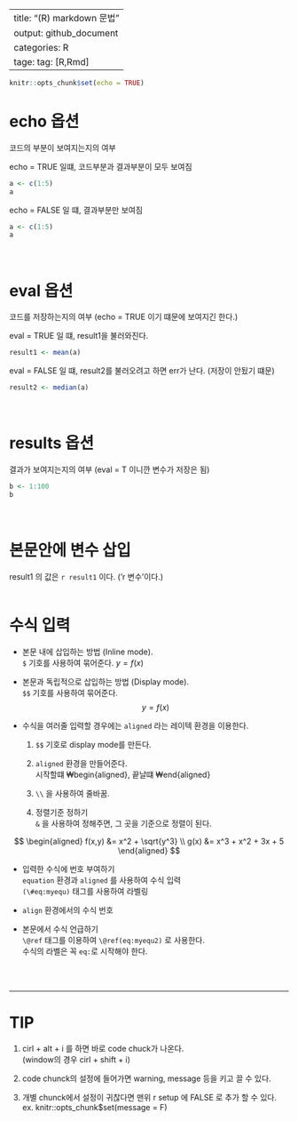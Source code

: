 
---
title: "(R) markdown 문법"
output: github_document
categories: R
tage: tag: [R,Rmd]
---


```r
knitr::opts_chunk$set(echo = TRUE)
```


# echo 옵션
코드의 부분이 보여지는지의 여부

echo = TRUE 일떄, 코드부분과 결과부분이 모두 보여짐
```r
a <- c(1:5)
a
```
echo = FALSE 일 떄, 결과부분만 보여짐
```r
a <- c(1:5)
a
```
<br/>

# eval 옵션
코드를 저장하는지의 여부 (echo = TRUE 이기 떄문에 보여지긴 한다.)  

eval = TRUE 일 떄, result1을 불러와진다.
```r
result1 <- mean(a)
```
eval = FALSE 일 떄, result2를 불러오려고 하면 err가 난다. (저장이 안됬기 떄문)
```r
result2 <- median(a)
```
<br/>

# results 옵션
결과가 보여지는지의 여부 (eval = T 이니깐 변수가 저장은 됨)
```r
b <- 1:100
b
```
<br/>

# 본문안에 변수 삽입
result1 의 값은 `r result1` 이다. ('r 변수'이다.)
<br/><br/>

# 수식 입력

- 본문 내에 삽입하는 방법 (Inline mode).  
`$` 기호를 사용하여 묶어준다. $y= f(x)$ 

- 본문과 독립적으로 삽입하는 방법 (Display mode).  
`$$` 기호를 사용하여 묶어준다. 
$$
y= f(x)
$$
- 수식을 여러줄 입력할 경우에는 `aligned` 라는 레이텍 환경을 이용한다.  
    1. `$$` 기호로 display mode를 만든다.
    
    1. `aligned` 환경을 만들어준다.  
    시작할떄 ₩begin{aligned}, 끝날떄 ₩end{aligned}
    
    1. `\\` 을 사용하여 줄바꿈.
    
    1. 정렬기준 정하기  
    `&` 을 사용하여 정해주면, 그 곳을 기준으로 정렬이 된다.
    
$$
\begin{aligned}
f(x,y) &= x^2 + \sqrt{y^3} \\
g(x) &= x^3 + x^2 + 3x + 5
\end{aligned}
$$

  
- 입력한 수식에 번호 부여하기  
`equation` 환경과 `aligned` 를 사용하여 수식 입력  
`(\#eq:myequ)` 태그를 사용하여 라벨링
    

\begin{equation}
\begin{aligned}
f(x,y) &= x^2 + \sqrt{y^3} \\
g(x) &= x^3 + x^2 + 3x + 5
\end{aligned}
(\#eq:myequ)
\end{equation}

- `align` 환경에서의 수식 번호
\begin{align}
f(x,y) &= x^2 + \sqrt{y^3} \notag \\
g(x) &= x^3 + x^2 + 3x + 5
\end{align}


- 본문에서 수식 언급하기  
`\@ref` 태그를 이용하여 `\@ref(eq:myequ2)` 로 사용한다.  
수식의 라벨은 꼭 `eq:`로 시작해야 한다.



<br/><br/>
<hr>

# TIP
1. cirl + alt + i 를 하면 바로 code chuck가 나온다.  
(window의 경우 cirl + shift + i)

1. code chunck의 설정에 들어가면 warning, message 등을 키고 끌 수 있다.

1. 개별 chunck에서 설정이 귀찮다면 맨위 r setup 에 FALSE 로 추가 할 수 있다.  
ex. knitr::opts_chunk$set(message = F)
